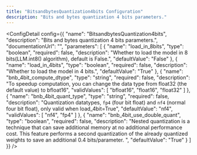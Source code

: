 ```yaml
---
title: "BitsandbytesQuantization4bits Configuration"
description: "Bits and bytes quantization 4 bits parameters."
---
```



<ConfigDetail config={{
  "name": "BitsandbytesQuantization4bits",
  "description": "Bits and bytes quantization 4 bits parameters.",
  "documentationUrl": "",
  "parameters": [
    {
      "name": "load_in_8bits",
      "type": "boolean",
      "required": false,
      "description": "Whether to load the model in 8 bits(LLM.int8() algorithm), default is False.",
      "defaultValue": "False"
    },
    {
      "name": "load_in_4bits",
      "type": "boolean",
      "required": false,
      "description": "Whether to load the model in 4 bits.",
      "defaultValue": "True"
    },
    {
      "name": "bnb_4bit_compute_dtype",
      "type": "string",
      "required": false,
      "description": "To speedup computation, you can change the data type from float32 (the default value) to bfloat16",
      "validValues": [
        "bfloat16",
        "float16",
        "float32"
      ]
    },
    {
      "name": "bnb_4bit_quant_type",
      "type": "string",
      "required": false,
      "description": "Quantization datatypes, `fp4` (four bit float) and `nf4` (normal four bit float), only valid when load_4bit=True",
      "defaultValue": "nf4",
      "validValues": [
        "nf4",
        "fp4"
      ]
    },
    {
      "name": "bnb_4bit_use_double_quant",
      "type": "boolean",
      "required": false,
      "description": "Nested quantization is a technique that can save additional memory at no additional performance cost. This feature performs a second quantization of the already quantized weights to save an additional 0.4 bits/parameter. ",
      "defaultValue": "True"
    }
  ]
}} />


